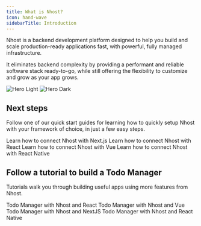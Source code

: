 ```yaml
---
title: What is Nhost?
icon: hand-wave
sidebarTitle: Introduction
---
```


Nhost is a backend development platform designed to help you build and scale production-ready applications fast, with powerful, fully managed infrastructure.

It eliminates backend complexity by providing a performant and reliable software stack ready-to-go, while still offering the flexibility to customize and grow as your app grows.

  <img
    className="block dark:hidden"
    src="/images/nhost-overview.svg"
    alt="Hero Light"
  />
  <img
    className="hidden dark:block"
    src="/images/nhost-overview.svg"
    alt="Hero Dark"
  />

## Next steps

Follow one of our quick start guides for learning how to quickly setup Nhost with your framework of choice, in just a few easy steps.

<CardGroup cols={2}>
  <Card
    title="Next.js"
    icon="react"
    href="/getting-started/quickstart/nextjs"
  >
    Learn how to connect Nhost with Next.js
  </Card>
  <Card
    title="React"
    icon="react"
    href="/getting-started/quickstart/react"
  >
    Learn how to connect Nhost with React
  </Card>
  <Card
    title="Vue"
    icon="vuejs"
    href="/getting-started/quickstart/vue"
  >
    Learn how to connect Nhost with Vue
  </Card>
  <Card
    title="React Native"
    icon="react-native"
    href="/getting-started/quickstart/reactnative"
  >
    Learn how to connect Nhost with React Native
  </Card>
</CardGroup>


## Follow a tutorial to build a Todo Manager

Tutorials walk you through building useful apps using more features from Nhost.

<CardGroup cols={2}>
  <Card
    title="React"
    icon="react"
    href="/getting-started/tutorials/react"
  >
    Todo Manager with Nhost and React
  </Card>
  <Card
    title="Vue"
    icon="vuejs"
    href="/getting-started/tutorials/vue"
  >
    Todo Manager with Nhost and Vue
  </Card>
  <Card
    title="Next.js"
    icon="image"
    href="/getting-started/tutorials/nextjs"
  >
    Todo Manager with Nhost and NextJS
  </Card>
  <Card
    title="React Native"
    icon="image"
  >
    Todo Manager with Nhost and React Native
  </Card>
</CardGroup>


